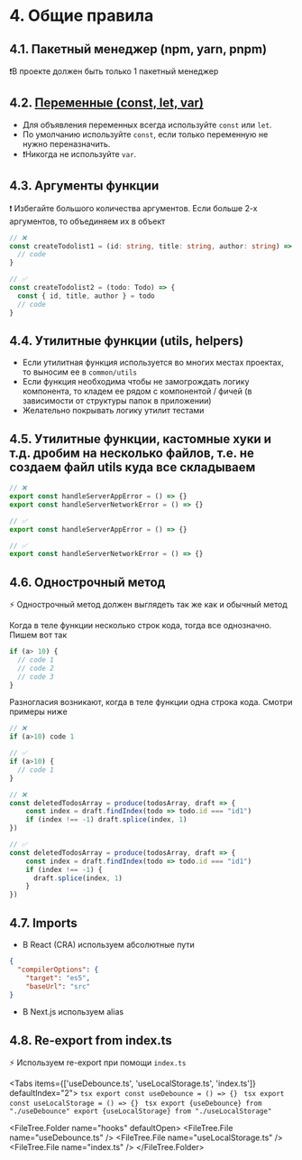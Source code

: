 
# 4. Общие правила

## 4.1. Пакетный менеджер (npm, yarn, pnpm)

❗В проекте должен быть только 1 пакетный менеджер

## 4.2. [Переменные (const, let, var)](https://google.github.io/styleguide/tsguide.html#variables)

- Для объявления переменных всегда используйте `const` или `let`.
- По умолчанию используйте `const`, если только переменную не нужно переназначить.
- ❗Никогда не используйте `var`.

## 4.3. Аргументы функции

❗ Избегайте большого количества аргументов. Если больше 2-х аргументов, то объединяем их в объект

```ts showLineNumbers {2,7}
// ❌
const createTodolist1 = (id: string, title: string, author: string) => {
  // code
}

// ✅
const createTodolist2 = (todo: Todo) => {
  const { id, title, author } = todo
  // code
}
```

## 4.4. Утилитные функции (utils, helpers)

- Если утилитная функция используется во многих местах проектах, то выносим ее в `common/utils`
- Если функция необходима чтобы не замогрождать логику компонента, то кладем ее рядом с компонентой / фичей
  (в зависимости от структуры папок в приложении)
- Желательно покрывать логику утилит тестами

## 4.5. Утилитные функции, кастомные хуки и т.д. дробим на несколько файлов, т.е. не создаем файл utils куда все складываем

```ts showLineNumbers filename="utils.ts"
// ❌
export const handleServerAppError = () => {}
export const handleServerNetworkError = () => {}
```

```ts showLineNumbers filename="handleServerAppError.ts"
// ✅
export const handleServerAppError = () => {}
```

```ts showLineNumbers filename="handleServerNetworkError.ts"
// ✅
export const handleServerNetworkError = () => {}
```

## 4.6. Однострочный метод
⚡ Однострочный метод должен выглядеть так же как и обычный метод

Когда в теле функции несколько строк кода, тогда все однозначно. Пишем вот так

```ts showLineNumbers
if (a> 10) {
  // code 1
  // code 2
  // code 3
}
```
Разногласия возникают, когда в теле функции одна строка кода. Смотри примеры ниже

```ts showLineNumbers filename="example1"
// ❌
if (a>10) code 1

// ✅
if (a>10) {
  // code 1
}
```

```ts showLineNumbers filename="example2" {4, 10-12}
// ❌
const deletedTodosArray = produce(todosArray, draft => {
    const index = draft.findIndex(todo => todo.id === "id1")
    if (index !== -1) draft.splice(index, 1)
})

// ✅
const deletedTodosArray = produce(todosArray, draft => {
    const index = draft.findIndex(todo => todo.id === "id1")
    if (index !== -1) {
      draft.splice(index, 1)
    }
})
```

## 4.7. Imports

- В React (CRA) используем абсолютные пути

```json showLineNumbers filename="tsconfig.json" {4}
{
  "compilerOptions": {
    "target": "es5",
    "baseUrl": "src"
}
```

- В Next.js используем alias

## 4.8. Re-export from index.ts

⚡ Используем re-export при помощи `index.ts`

<Tabs items={['useDebounce.ts', 'useLocalStorage.ts', 'index.ts']} defaultIndex="2">
    <Tab>
        ```tsx
        export const useDebounce = () => {}
        ```
    </Tab>
    <Tab>
        ```tsx
        export const useLocalStorage = () => {}
        ```
    </Tab>
    <Tab>
        ```tsx
        export {useDebounce} from "./useDebounce"
        export {useLocalStorage} from "./useLocalStorage"
        ```
    </Tab>
</Tabs>

<FileTree.Folder name="hooks" defaultOpen>
  <FileTree.File name="useDebounce.ts" />
  <FileTree.File name="useLocalStorage.ts" />
  <FileTree.File name="index.ts" />
</FileTree.Folder>
